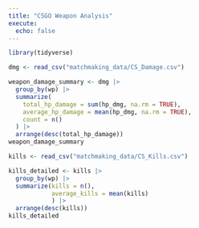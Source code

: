 ```yaml
---
title: "CSGO Weapon Analysis"
execute:
  echo: false
---
```



```r
library(tidyverse)
```
```r
dmg <- read_csv("matchmaking_data/CS_Damage.csv")
```
```r
weapon_damage_summary <- dmg |> 
  group_by(wp) |> 
  summarize(
    total_hp_damage = sum(hp_dmg, na.rm = TRUE),
    average_hp_damage = mean(hp_dmg, na.rm = TRUE),
    count = n()
  ) |>
  arrange(desc(total_hp_damage))
weapon_damage_summary
```
```r
kills <- read_csv("matchmaking_data/CS_Kills.csv")
```
```r
kills_detailed <- kills |>
  group_by(wp) |>  
  summarize(kills = n(),
            average_kills = mean(kills)
            ) |>
  arrange(desc(kills))
kills_detailed
```


